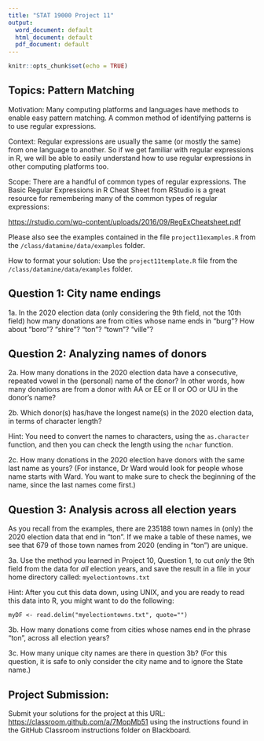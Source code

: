 ```yaml
---
title: "STAT 19000 Project 11"
output:
  word_document: default
  html_document: default
  pdf_document: default
---
```


```r
knitr::opts_chunk$set(echo = TRUE)
```

## Topics:  Pattern Matching

Motivation:  Many computing platforms and languages have methods to enable easy pattern matching.  A common method of identifying patterns is to use regular expressions.

Context:  Regular expressions are usually the same (or mostly the same) from one language to another.  So if we get familiar with regular expressions in R, we will be able to easily understand how to use regular expressions in other computing platforms too.

Scope:  There are a handful of common types of regular expressions.  The Basic Regular Expressions in R Cheat Sheet from RStudio is a great resource for remembering many of the common types of regular expressions:

<https://rstudio.com/wp-content/uploads/2016/09/RegExCheatsheet.pdf>

Please also see the examples contained in the file `project11examples.R` from the `/class/datamine/data/examples` folder.

How to format your solution:  Use the `project11template.R` file from the `/class/datamine/data/examples` folder.

## Question 1: City name endings

1a.  In the 2020 election data (only considering the 9th field, not the 10th field)
    how many donations are from cities whose name ends in 
    "burg"?  How about "boro"? "shire"? "ton"? "town"? "ville"?

## Question 2: Analyzing names of donors

2a.  How many donations in the 2020 election data have a consecutive, repeated vowel in the (personal) name of the donor?  In other words, how many donations are from a donor with AA or EE or II or OO or UU in the donor's name?

2b.  Which donor(s) has/have the longest name(s) in the 2020 election data, in terms of character length?
      
Hint:  You need to convert the names to characters, using the `as.character` function, and then you can check the length using the `nchar` function.

2c.  How many donations in the 2020 election have donors with the same last name as yours?  (For instance, Dr Ward would look for people whose name starts with Ward.  You want to make sure to check the beginning of the name, since the last names come first.)

## Question 3: Analysis across all election years

As you recall from the examples, there are 235188 town names in (only) the 2020 election data that end in "ton".  If we make a table of these names, we see that 679 of those town names from 2020 (ending in "ton") are unique.

3a.  Use the method you learned in Project 10, Question 1, to cut *only* the 9th field from the data for *all* election years, and save the result in a file in your home directory called:  `myelectiontowns.txt`
    
Hint:  After you cut this data down, using UNIX, and you are ready
to read this data into R, you might want to do the following:

`myDF <- read.delim("myelectiontowns.txt", quote="")`
    
3b.  How many donations come from cities whose names end in the phrase "ton", across all election years?

3c.  How many unique city names are there in question 3b?  (For this question, it is safe to only consider the city name and to ignore the State name.)


## Project Submission:

Submit your solutions for the project at this URL: <https://classroom.github.com/a/7MopMb51> using the instructions found in the GitHub Classroom instructions folder on Blackboard.



